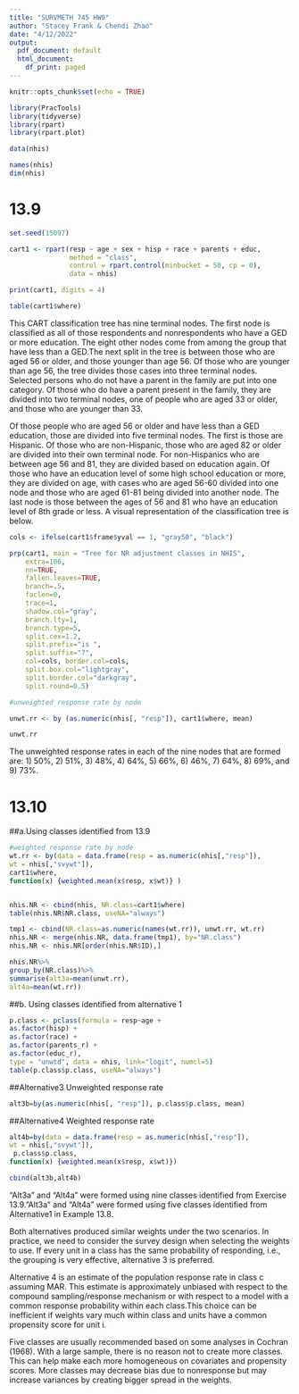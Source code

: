 ```yaml
---
title: "SURVMETH 745 HW9"
author: "Stacey Frank & Chendi Zhao"
date: "4/12/2022"
output:
  pdf_document: default
  html_document:
    df_print: paged
---
```


```r
knitr::opts_chunk$set(echo = TRUE)
```

```r

library(PracTools)
library(tidyverse)
library(rpart)
library(rpart.plot)

```

```r

data(nhis)

names(nhis)
dim(nhis)

```
# 13.9

```r

set.seed(15097)

cart1 <- rpart(resp ~ age + sex + hisp + race + parents + educ, 
               method = "class", 
               control = rpart.control(minbucket = 50, cp = 0), 
               data = nhis)

print(cart1, digits = 4)

table(cart1$where)
```
This CART classification tree has nine terminal nodes. The first node is classified as all of those respondents and nonrespondents who have a GED or more education. The eight other nodes come from among the group that have less than a GED.The next split in the tree is between those who are aged 56 or older, and those younger than age 56. Of those who are younger than age 56, the tree divides those cases into three terminal nodes. Selected persons who do not have a parent in the family are put into one category. Of those who do have a parent present in the family, they are divided into two terminal nodes, one of people who are aged 33 or older, and those who are younger than 33. 

Of those people who are aged 56 or older and have less than a GED education, those are divided into five terminal nodes. The first is those are Hispanic. Of those who are non-Hispanic, those who are aged 82 or older are divided into their own terminal node. For non-Hispanics who are between age 56 and 81, they are divided based on education again. Of those who have an education level of some high school education or more, they are divided on age, with cases who are aged 56-60 divided into one node and those who are aged 61-81 being divided into another node. The last node is those between the ages of 56 and 81 who have an education level of 8th grade or less. A visual representation of the classification tree is below.

```r

cols <- ifelse(cart1$frame$yval == 1, "gray50", "black")

prp(cart1, main = "Tree for NR adjustment classes in NHIS", 
    extra=106, 
    nn=TRUE,
    fallen.leaves=TRUE,
    branch=.5,
    faclen=0, 
    trace=1, 
    shadow.col="gray",
    branch.lty=1,
    branch.type=5,
    split.cex=1.2,
    split.prefix="is ",
    split.suffix="?", 
    col=cols, border.col=cols,
    split.box.col="lightgray",
    split.border.col="darkgray",
    split.round=0.5)

```
```r
#unweighted response rate by node

unwt.rr <- by (as.numeric(nhis[, "resp"]), cart1$where, mean)

unwt.rr
```
The unweighted response rates in each of the nine nodes that are formed are: 1) 50%, 2) 51%, 3) 48%, 4) 64%, 5) 66%, 6) 46%, 7) 64%, 8) 69%, and 9) 73%.

# 13.10
##a.Using classes identified from 13.9
```r
#weighted response rate by node
wt.rr <- by(data = data.frame(resp = as.numeric(nhis[,"resp"]),
wt = nhis[,"svywt"]),
cart1$where,
function(x) {weighted.mean(x$resp, x$wt)} )


nhis.NR <- cbind(nhis, NR.class=cart1$where)
table(nhis.NR$NR.class, useNA="always")

tmp1 <- cbind(NR.class=as.numeric(names(wt.rr)), unwt.rr, wt.rr)
nhis.NR <- merge(nhis.NR, data.frame(tmp1), by="NR.class")
nhis.NR <- nhis.NR[order(nhis.NR$ID),]

nhis.NR%>%
group_by(NR.class)%>%
summarise(alt3a=mean(unwt.rr),
alt4a=mean(wt.rr))
```


##b. Using classes identified from alternative 1
```r
p.class <- pclass(formula = resp~age +
as.factor(hisp) +
as.factor(race) +
as.factor(parents_r) +
as.factor(educ_r),
type = "unwtd", data = nhis, link="logit", numcl=5)
table(p.class$p.class, useNA="always")
```

##Alternative3 Unweighted response rate
```r
alt3b=by(as.numeric(nhis[, "resp"]), p.class$p.class, mean)
```
##Alternative4 Weighted response rate
```r
alt4b=by(data = data.frame(resp = as.numeric(nhis[,"resp"]),
wt = nhis[,"svywt"]),
 p.class$p.class,
function(x) {weighted.mean(x$resp, x$wt)})

cbind(alt3b,alt4b)
```

"Alt3a" and "Alt4a" were formed using nine classes identified from Exercise 13.9."Alt3a" and "Alt4a" were formed using five classes identified from Alternative1 in Example 13.8.

Both alternatives produced similar weights under the two scenarios. In practice, we need to consider the survey design when selecting the weights to use. If every unit in a class has the same probability of responding, i.e., the grouping is very effective, alternative 3 is preferred.

Alternative 4 is an estimate of the population response rate in class c assuming MAR. This estimate is approximately unbiased with respect to the compound sampling/response mechanism or with respect to a model with a common response probability within each class.This choice can be inefficient if weights vary much within class and units have a common propensity score for unit i.

Five classes are usually recommended based on some analyses in Cochran (1968). With a large sample, there is no reason not to create more classes. This can help make each more homogeneous on covariates and propensity scores. More classes may decrease bias due to nonresponse but may increase variances by creating bigger spread in the weights.
